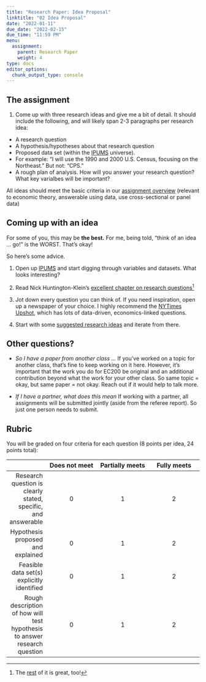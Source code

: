 ```yaml
---
title: "Research Paper: Idea Proposal"
linktitle: "02 Idea Proposal"
date: "2022-01-11"
due_date: "2022-02-15"
due_time: "11:59 PM"
menu:
  assignment:
    parent: Research Paper
    weight: 4
type: docs
editor_options: 
  chunk_output_type: console
---
```



## The assignment 

1. Come up with three research ideas and give me a bit of detail. It should include the following, and will likely span 2-3  paragraphs per research idea: 

 - A research question
 - A hypothesis/hypotheses about that research question
 - Proposed data set (within the [IPUMS](https://www.ipums.org/) universe).
  - For example: "I will use the 1990 and 2000 U.S. Census, focusing on the Northeast." But not: "CPS." 
 - A rough plan of analysis. How will you answer your research question? What key varialbes will be important?
 
 All ideas should meet the basic criteria in our [assignment overview](../RP-01#topic-selection) (relevant to economic theory, answerable using data, use cross-sectional or panel data)

<!-- 
2. [Set up a meeting using Calendly](https://calendly.com/emily-a-beam/15min) to meet with me to discuss your idea proposal. We need to meet within one week of the deadline (**October 7 at the latest**). 
--> 

## Coming up with an idea 

For some of you, this may be **the best.** For me, being told, "think of an idea ... go!" is the WORST. That's okay! 

So here's some advice. 

1. Open up [IPUMS](https://www.ipums.org/) and start digging through variables and datasets. What looks interesting? 


2. Read Nick Huntington-Klein's [excellent chapter on research questions](https://theeffectbook.net/ch-ResearchQuestions.html)^[The [rest](https://theeffectbook.net/) of it is great, too!]

2. Jot down every question you can think of. If you need inspiration, open up a newspaper of your choice. I highly recommend the [NYTimes Upshot](https://www.nytimes.com/section/upshot), which has lots of data-driven, economics-linked questions. 

<!-- 3. Browse through [data set possibilities](../../bonus/rp-datasets/) and see if they spark joy --> 

4. Start with some [suggested research ideas](../../bonus/rp-resources#suggested-topics) and iterate from there. 



## Other questions? 

- *So I have a paper from another class ... *  If you've worked on a topic for another class, that's fine to keep working on it here. However, it's important that the work you do for EC200 be original and an additional contribution beyond what the work for your other class. So same topic = okay, but same paper = not okay. Reach out if it would help to talk more. 

- *If I have a partner, what does this mean* If working with a partner, all assignments will be submitted jointly (aside from the referee report). So just one person needs to submit.


## Rubric

You will be graded on four criteria for each question (8 points per idea, 24 points total):

||  	Does not meet |	Partially meets |	Fully meets|
|--:|:---:|:---:|:---:|
|Research question is clearly stated, specific, and answerable  |	0| 	1| 	2|
|Hypothesis proposed and explained |	0 |	1 |	2|
|Feasible data set(s) explicitly identified | 	0 |	1| 	2|
|Rough description of how will test hypothesis to answer research question |	0 |	1 |	2|



